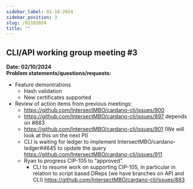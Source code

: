```yaml
---
sidebar_label: 02-10-2024
sidebar_position: 3
slug: /02102024
title: ""
---
```

## CLI/API working group meeting #3
**Date: 02/10/2024**  
**Problem statements/questions/requests:**
- Feature demontrations
  - Hash validation 
  - New certificates supported
- Review of action items from previous meetings:
  - https://github.com/IntersectMBO/cardano-cli/issues/900 
  - https://github.com/IntersectMBO/cardano-cli/issues/897 depends on #883
  - https://github.com/IntersectMBO/cardano-cli/issues/901 (We will look at this on the next PI) 
  - CLI is waiting for ledger to implement  IntersectMBO/cardano-ledger#4645  to update the query https://github.com/IntersectMBO/cardano-cli/issues/911
  - Ryan to progress CIP-105 to “approved”. 
    - CLI  to resume work on supporting CIP-105, in particular in relation to script based DReps (we have branches on API and CLI) https://github.com/IntersectMBO/cardano-cli/issues/883
